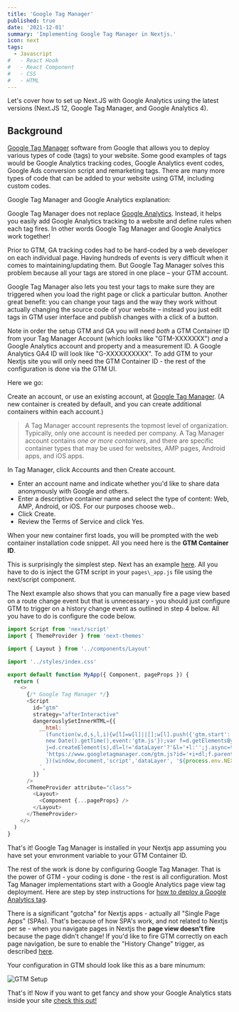 ```yaml
---
title: 'Google Tag Manager'
published: true
date: '2021-12-01'
summary: 'Implementing Google Tag Manager in Nextjs.'
icon: next
tags:
  - Javascript
#   - React Hook
#   - React Component
#   - CSS
#   - HTML
---
```


Let's cover how to set up Next.JS with Google Analytics using the latest versions (Next.JS 12, Google Tag Manager, and Google Analytics 4).

## Background

[Google Tag Manager](https://tagmanager.google.com) software from Google that allows you to deploy various types of code (tags) to your website. Some good examples of tags would be Google Analytics tracking codes, Google Analytics event codes, Google Ads conversion script and remarketing tags. There are many more types of code that can be added to your website using GTM, including custom codes.

Google Tag Manager and Google Analytics explanation:

<YouTube link="https://youtu.be/qm28tjEqZXA" />

Google Tag Manager does not replace [Google Analytics](https://analytics.google.com). Instead, it helps you easily add Google Analytics tracking to a website and define rules when each tag fires. In other words Google Tag Manager and Google Analytics work together!

Prior to GTM, GA tracking codes had to be hard-coded by a web developer on each individual page. Having hundreds of events is very difficult when it comes to maintaining/updating them. But Google Tag Manager solves this problem because all your tags are stored in one place – your GTM account.

Google Tag Manager also lets you test your tags to make sure they are triggered when you load the right page or click a particular button. Another great benefit: you can change your tags and the way they work without actually changing the source code of your website – instead you just edit tags in GTM user interface and publish changes with a click of a button.

Note in order the setup GTM and GA you will need _both_ a GTM Container ID from your Tag Manager Account (which looks like "GTM-XXXXXXX") _and_ a Google Analytics account and property and a measurement ID. A Google Analytics GA4 ID will look like "G-XXXXXXXXXX". To add GTM to your Nextjs site you will only need the GTM Container ID - the rest of the configuration is done via the GTM UI.

Here we go:

<Step number={1} title="Create a Google Tag Manager Account" />

Create an account, or use an existing account, at [Google Tag Manager](tagmanager.google.com). (A new container is created by default, and you can create additional containers within each account.)

> A Tag Manager account represents the topmost level of organization. Typically, only one account is needed per company. A Tag Manager account contains _one or more containers_, and there are specific container types that may be used for websites, AMP pages, Android apps, and iOS apps.

<Step number={2} title="Create an Account/Container inside Tag Manager" />

In Tag Manager, click Accounts and then Create account.

- Enter an account name and indicate whether you'd like to share data anonymously with Google and others.
- Enter a descriptive container name and select the type of content: Web, AMP, Android, or iOS. For our purposes choose web..
- Click Create.
- Review the Terms of Service and click Yes.

When your new container first loads, you will be prompted with the web container installation code snippet. All you need here is the **GTM Container ID**.

<Step number={3} title="Install the container in your Nextjs app" />

This is surprisingly the simplest step. Next has an example [here](https://github.com/vercel/next.js/tree/canary/examples/with-google-tag-manager). All you have to do is inject the GTM script in your `pages\_app.js` file using the next/script component.

The Next example also shows that you can manually fire a page view based on a route change event but that is unnecessary - you should just configure GTM to trigger on a history change event as outlined in step 4 below. All you have to do is configure the code below.

<CodeBlock>

```js title="_app.js"
import Script from 'next/script'
import { ThemeProvider } from 'next-themes'

import { Layout } from '../components/Layout'

import '../styles/index.css'

export default function MyApp({ Component, pageProps }) {
  return (
    <>
      {/* Google Tag Manager */}
      <Script
        id="gtm"
        strategy="afterInteractive"
        dangerouslySetInnerHTML={{
          __html: `
            (function(w,d,s,l,i){w[l]=w[l]||[];w[l].push({'gtm.start':
            new Date().getTime(),event:'gtm.js'});var f=d.getElementsByTagName(s)[0],
            j=d.createElement(s),dl=l!='dataLayer'?'&l='+l:'';j.async=true;j.src=
            'https://www.googletagmanager.com/gtm.js?id='+i+dl;f.parentNode.insertBefore(j,f);
            })(window,document,'script','dataLayer', '${process.env.NEXT_PUBLIC_GTM_ACCOUNT}');
          `,
        }}
      />
      <ThemeProvider attribute="class">
        <Layout>
          <Component {...pageProps} />
        </Layout>
      </ThemeProvider>
    </>
  )
}
```

</CodeBlock>

That's it! Google Tag Manager is installed in your Nextjs app assuming you have set your envronment variable to your GTM Container ID.

<Step number={4} title="Add and publish your tags" />

The rest of the work is done by configuring Google Tag Manager. That is the power of GTM - your coding is done - the rest is all configuration. Most Tag Manager implementations start with a Google Analytics page view tag deployment. Here are step by step instructions for [how to deploy a Google Analytics tag](https://support.google.com/tagmanager/answer/6107124).

There is a significant "gotcha" for Nextjs apps - actually all "Single Page Apps" (SPAs). That's because of how SPA's work, and not related to Nextjs per se - when you navigate pages in Nextjs the **page view doesn't fire** because the page didn't change! If you'd like to fire GTM correctly on each page navigation, be sure to enable the "History Change" trigger, as described [here](https://support.google.com/tagmanager/answer/7679322?hl=en).

Your configuration in GTM should look like this as a bare minumum:

![GTM Setup](/assets/snippets/img/gtm-setup.png)

That's it! Now if you want to get fancy and show your Google Analytics stats inside your site [check this out!](/snippets/google-analytics-api)
